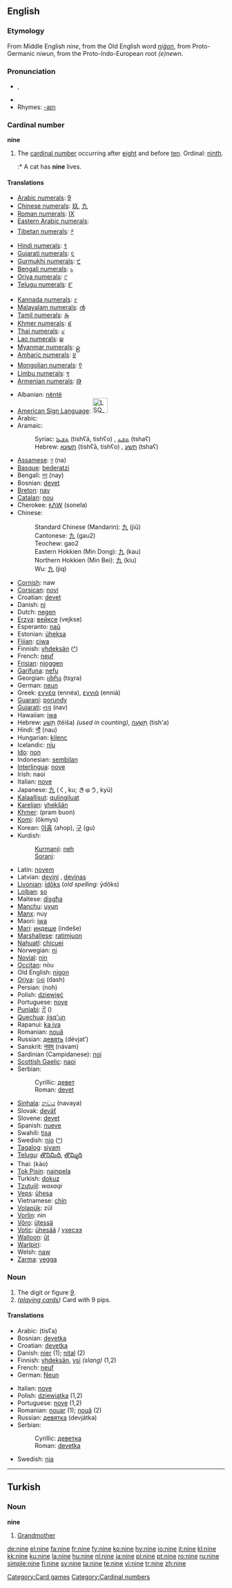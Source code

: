 {{wikipedia}}
==English==

===Etymology===
From Middle English ''nine'', from the Old English word ''[[niġon]]'', from Proto-Germanic ''niwun'', from the Proto-Indo-European root ''(e)newn''.

===Pronunciation===
* {{IPA|/ˈnaɪn/}}, {{SAMPA|/"naIn/}}
* {{audio|en-us-nine.ogg|Audio (US)}}
*Rhymes: [[Rhymes:English:-aɪn|-aɪn]]

===Cardinal number===
'''nine'''

# The [[cardinal number]] occurring after [[eight]] and before [[ten]]. Ordinal: [[ninth]].
#:* A cat has '''nine''' lives.

====Translations====
{{trans-top|Symbols for nine}}
*[[w:Arabic numerals|Arabic numerals]]: [[9]]
*[[w:Chinese numerals|Chinese numerals]]: [[玖]], [[九]]
*[[w:Roman numerals|Roman numerals]]: [[IX]]
*[[w:Eastern Arabic numerals|Eastern Arabic numerals]]: {{ARchar|[[٩]]}}
*[[w:Indian numerals|Tibetan numerals]]: [[༩]]
*[[w:Indian numerals|Hindi numerals]]: [[९]]
*[[w:Indian numerals|Gujarati numerals]]: [[૯]]
*[[w:Indian numerals|Gurmukhi numerals]]: [[੯]]
*[[w:Indian numerals|Bengali numerals]]: [[৯]]
*[[w:Indian numerals|Oriya numerals]]: [[୯]]
*[[w:Indian numerals|Telugu numerals]]: [[౯]]
{{trans-mid}}
*[[w:Indian numerals|Kannada numerals]]: [[೯]]
*[[w:Indian numerals|Malayalam numerals]]: [[൯]]
*[[w:Indian numerals|Tamil numerals]]: [[௯]]
*[[w:Khmer script|Khmer numerals]]: [[៩]]
*[[w:Thai numerals|Thai numerals]]: [[๙]]
*[[w:Lao alphabet|Lao numerals]]: [[໙]]
*[[w:Burmese alphabet|Myanmar numerals]]: [[၉]]
*[[w:Amharic language|Amharic numerals]]: [[፱]]
*[[w:Mongolian alphabet|Mongolian numerals]]: [[᠙]]
*[[w:Limbu language|Limbu numerals]]: [[᥏]]
*[[w:Armenian language|Armenian numerals]]: [[Թ]]
{{trans-bottom}}

{{trans-top|cardinal number}}
*Albanian: [[nëntë]]
*[[American Sign Language]]: [[Image:LSQ 9.jpg|35px]]
*Arabic: {{ARchar|[[تسعة]]}} {{unicode|(tísʕa)}}
*Aramaic:
*:Syriac: [[ܬܫܥܐ]] (tishʕā, tishʕo) {{m}}, [[ܬܫܥ]] (tshaʕ) {{f}}
*:Hebrew: [[תשעא]] (tishʕā, tishʕo) {{m}}, [[תשע]] (tshaʕ) {{f}}
*[[Assamese]]: [[ন]] (na)
*[[Basque]]: [[bederatzi]]
*Bengali: [[নয]] (nay)
*Bosnian: [[devet#Bosnian|devet]]
*[[Breton]]: [[nav]]
*[[Catalan]]: [[nou]]
*Cherokee: [[ᏐᏁᎳ]] (sonela)
*Chinese:
*:Standard Chinese (Mandarin): [[九]] (jiǔ)
*:Cantonese: [[九]] (gau2)
*:Teochew: gao2
*:Eastern Hokkien (Min Dong): [[九]] (kau)
*:Northern Hokkien (Min Bei): [[九]] (kiu)
*:Wu: [[九]] (jiq)
*[[Cornish]]: naw
*[[Corsican]]: [[novi]]
*Croatian: [[devet#Croatian|devet]]
*Danish: [[ni]]
*Dutch: [[negen]]
*[[Erzya]]: [[вейксе]] (vejkse)
*Esperanto: [[naŭ]]
*Estonian: [[üheksa]]
*[[Fijian]]: [[ciwa]]
*Finnish: [[yhdeksän]] ([[:fi:yhdeksan|^]])
*French: [[neuf]]
*[[Frisian]]: [[njoggen]]
*[[Garífuna]]: [[nefu]]
*Georgian: [[ცხრა]] (tsχra)
*German: [[neun]]
*Greek: [[εννέα]] (ennéa), [[εννιά]] (enniá)
*[[Guaraní]]: [[porundy]]
*[[Gujarati]]: [[નવ]] (nav)
*Hawaiian: [[iwa]]
*Hebrew: [[תשע|תֵּשַׁע]] (téiša) {{f}} ''(used in counting)'', [[תשעה|תִּשְׁעָה]] (tish'a) {{m}}
*Hindi: [[नौ]] (nau)
*Hungarian: [[kilenc]]
*Icelandic: [[níu]]
*[[Ido]]: [[non]]
*Indonesian: [[sembilan]]
*[[Interlingua]]: [[nove]]
*Irish: naoi
*Italian: [[nove]]
*Japanese: [[九]] (く, ku; きゅう, kyū)
*[[Kalaallisut]]: [[qulingiluat]]
*[[Karelian]]: [[yhekšän]]
*[[Khmer]]: {{KMchar|[[ប្រាំបួន]]}} (pram buon)
*[[Komi]]: {{RUchar|[[ӧкмыс]]}} (ökmys)
*Korean: [[아홉]] (ahop), [[구]] (gu)
*Kurdish:
*:[[Kurmanji]]: [[neh]]
*:[[Sorani]]: {{KUchar|[[نۆ]]}}
{{trans-mid}}
*Latin: [[novem]]
*Latvian: [[deviņi]] {{m}}, [[deviņas]] {{f}}
*[[Livonian]]: [[īdõks]] (''old spelling:'' ȳdõks)
*[[Lojban]]: [[so]]
*Maltese: [[disgħa]]
*[[Manchu]]: [[uyun]]
*[[Manx]]: nuy
*Maori: [[iwa]]
*[[Mari]]: [[индеше]] (indeše)
*[[Marshallese]]: [[ratimjuon]]
*[[Nahuatl]]: [[chicuei]]
*Norwegian: [[ni]]
*[[Novial]]: [[nin]]
*[[Occitan]]: nòu
*Old English: [[nigon]]
*[[Oriya]]: [[ଦଶ]] (dash)
*Persian: {{FAchar|[[نه|نُه]]}} (noh)
*Polish: [[dziewięć]]
*Portuguese: [[nove]]
*[[Punjabi]]: [[ਨੌਂ]] ({{unicode|nauṁ}})
*[[Quechua]]: [[jisq'un]]
*Rapanui: [[ka iva]]
*Romanian: [[nouă]]
*Russian: [[девять]] (dévjat’)
*Sanskrit: [[नवम्]] (návam)
*Sardinian (Campidanese): [[noi]]
*[[Scottish Gaelic]]: [[naoi]]
*Serbian:
*:Cyrillic: [[девет#Serbian|девет]]
*:Roman: [[devet#Serbian|devet]]
*[[Sinhala]]: [[නවය]] (navaya)
*Slovak: [[deväť]]
*Slovene: [[devet]]
*Spanish: [[nueve]]
*Swahili: [[tisa]]
*Swedish: [[nio]] ([[:sv:nio|^]])
*[[Tagalog]]: [[siyam]]
*[[Telugu]]: [[తొనిమిది]], [[తొమ్మిది]]
*Thai: {{THchar|[[เก้า]]}} (kào)
*[[Tok Pisin]]: [[nainpela]]
*Turkish: [[dokuz]]
*[[Tzutujil]]: ''waxaqi''
*[[Veps]]: [[ühesa]]
*Vietnamese: [[chín]]
*[[Volapük]]: zül
*[[Vorlin]]: nin
*[[Võro]]: [[ütessä]]
*[[Votic]]: [[ühesää]] / [[үхесээ]]
*[[Walloon]]: [[ût]]
*[[Warlpiri]]: {{unicode|[[ɟaɻukutu]]}}
*Welsh: [[naw]]
*[[Zarma]]: [[yegga]]
{{trans-bottom}}

===Noun===
{{en-noun}}

# The digit or figure ''[[9]]''.
# ''([[playing card]]s)'' Card with 9 pips.

====Translations====
{{trans-top|fixme=Translation table header lacks gloss}}
*Arabic: {{ARchar|[[تسعة]]}} (tísʕa)
*Bosnian: [[devetka#Bosnian|devetka]] {{f}}
*Croatian: [[devetka#Croatian|devetka]] {{f}}
*Danish: [[nier]] {{c}} (1); [[nital]] {{n}} (2)
*Finnish: [[yhdeksän]], [[ysi]] ''(slang)'' (1,2)
*French: [[neuf]] {{m}}
*German: [[Neun]] {{f}}
{{trans-mid}}
*Italian: [[nove]] {{m}}
*Polish: [[dziewiątka]] {{f}} (1,2)
*Portuguese: [[nove]] {{m}} (1,2)
*Romanian: [[nouar]] {{m}} (1); [[nouă]] {{m}} (2)
*Russian: [[девятка]] (devjátka) {{f}}
*Serbian:
*:Cyrillic: [[деветка#Serbian|деветка]] {{f}}
*:Roman: [[devetka#Serbian|devetka]] {{f}}
*Swedish: [[nia]]
{{trans-bottom}}

----

==Turkish==

===Noun===
'''nine'''

# [[Grandmother]]

[[Category:Card games]]
[[Category:Cardinal numbers]]

[[de:nine]]
[[el:nine]]
[[fa:nine]]
[[fr:nine]]
[[fy:nine]]
[[ko:nine]]
[[hy:nine]]
[[io:nine]]
[[it:nine]]
[[kl:nine]]
[[kk:nine]]
[[ku:nine]]
[[la:nine]]
[[hu:nine]]
[[nl:nine]]
[[ja:nine]]
[[pl:nine]]
[[pt:nine]]
[[ro:nine]]
[[ru:nine]]
[[simple:nine]]
[[fi:nine]]
[[sv:nine]]
[[ta:nine]]
[[te:nine]]
[[vi:nine]]
[[tr:nine]]
[[zh:nine]]